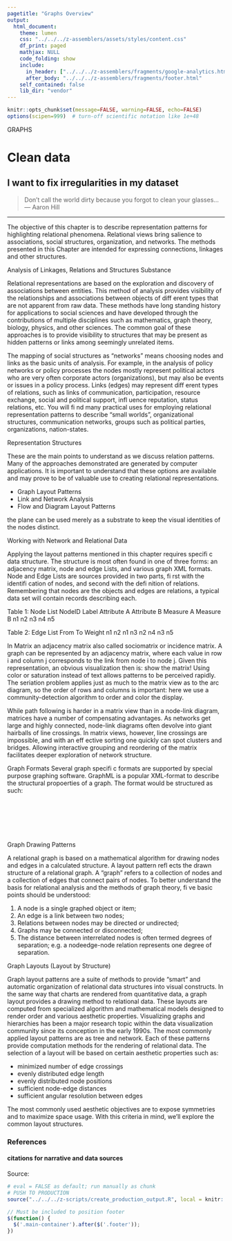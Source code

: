 ```yaml
---
pagetitle: "Graphs Overview"
output:
  html_document:
    theme: lumen
    css: "../../../z-assemblers/assets/styles/content.css"
    df_print: paged
    mathjax: NULL
    code_folding: show
    include:
      in_header: ["../../../z-assemblers/fragments/google-analytics.html", "../../../z-assemblers/fragments/header.html"]
      after_body: "../../../z-assemblers/fragments/footer.html"
    self_contained: false
    lib_dir: "vendor"
---
```


```r
knitr::opts_chunk$set(message=FALSE, warning=FALSE, echo=FALSE)
options(scipen=999)  # turn-off scientific notation like 1e+48


```

<div class="activity">
GRAPHS
</div>

# Clean data
## I want to fix irregularities in my dataset

> Don't call the world dirty because you forgot to clean your glasses...\
--- Aaron Hill\

***

The objective of this chapter is to describe representation patterns for highlighting relational phenomena. Relational views bring salience to associations, social structures, organization, and networks. The methods presented in this Chapter are intended for expressing connections, linkages and other structures.

Analysis of Linkages, Relations and Structures
Substance

Relational representations are based on the exploration and discovery of associations between entities. This method of analysis provides visibility of the relationships and associations between objects of diff erent types that are not apparent from raw data. These methods have long standing history for applications to social sciences and have developed through the contributions of multiple disciplines such as mathematics, graph theory, biology, physics, and other sciences. The common goal of these approaches is to provide visibility to structures that may be present as hidden patterns or links among seemingly unrelated items.

The mapping of social structures as “networks” means choosing nodes and links as the basic units of analysis. For example, in the analysis of policy networks or policy processes the nodes mostly represent political actors who are very often corporate actors (organizations), but may also be events or issues in a policy process. Links (edges) may represent diff erent types of relations, such as links of communication, participation, resource exchange, social and political support, infl uence reputation, status relations, etc. You will fi nd many practical uses for employing relational representation patterns to describe “small worlds”, organizational structures, communication networks, groups such as political parties, organizations, nation-states.

Representation Structures

These are the main points to understand as we discuss relation patterns. Many of the approaches demonstrated are generated by computer applications. It is important to understand that these options are available and may prove to be of valuable use to creating relational representations.

* Graph Layout Patterns
* Link and Network Analysis
* Flow and Diagram Layout Patterns

the plane can be used merely as a substrate to keep the visual identities of the nodes distinct.

Working with Network and Relational Data

Applying the layout patterns mentioned in this chapter requires specifi c data structure. The structure is most often found in one of three forms: an adjacency matrix, node and edge Lists, and various graph XML formats. Node and Edge Lists are sources provided in two parts, fi rst with the identifi cation of nodes, and second with the defi nition of relations. Remembering that nodes are the objects and edges are relations, a typical data set will contain records describing each.

Table 1: Node List
NodeID Label Attribute A Attribute B Measure A Measure B
n1
n2
n3
n4
n5

Table 2: Edge List
From To Weight
n1 n2
n1 n3
n2 n4
n3 n5

In Matrix an adjacency matrix also called sociomatrix or incidence matrix. A graph can be represented by an adjacency matrix, where each value in row i and column j corresponds to the link from node i to node j. Given this representation, an obvious visualization then is: show the matrix! Using color or saturation instead of text allows patterns to be perceived rapidly. The seriation problem applies just as much to the matrix view as to the arc diagram, so the order of rows and columns is important: here we use a community-detection algorithm to order and color the display.

While path following is harder in a matrix view than in a node-link diagram, matrices have a number of compensating advantages. As networks get large and highly connected, node-link diagrams often devolve into giant hairballs of line crossings. In matrix views, however, line crossings are impossible, and with an eff ective sorting one quickly can spot clusters and bridges. Allowing interactive grouping and reordering of the matrix facilitates deeper exploration of network structure.

Graph Formats Several graph specifi c formats are supported by special purpose graphing software. GraphML is a popular XML-format to describe the structural propoerties of a graph. The format would be structured as such:

<pre>
<graph id=”Graph” edgedefault=”undirected”>
<node id=”node0”/>
<node id=”node1”/>
<edge id=”edge1” source=”n0” target=”n1”/>
</graph>
</pre>

Graph Drawing Patterns

A relational graph is based on a mathematical algorithm for drawing nodes and edges in a calculated structure. A layout pattern refl ects the drawn structure of a relational graph. A “graph” refers to a collection
of nodes and a collection of edges that connect pairs of nodes. To better understand the basis for relational analysis and the methods of graph theory, fi ve basic points should be understood:

1. A node is a single graphed object or item;
2. An edge is a link between two nodes;
3. Relations between nodes may be directed or undirected;
4. Graphs may be connected or disconnected;
5. The distance between interrelated nodes is often termed degrees of separation; e.g. a nodeedge-node relation represents one degree of separation.

Graph Layouts (Layout by Structure)

Graph layout patterns are a suite of methods to provide “smart” and automatic organization of relational data structures into visual constructs. In the same way that charts are rendered from quantitative data, a graph layout provides a drawing method to relational data. These layouts are computed from specialized algorithm and mathematical models designed to render order and various aesthetic properties. Visualizing graphs and hierarchies has been a major research topic within the data visualization community since its conception in the early 1990s. The most commonly applied layout patterns are as tree and network. Each of these patterns provide computation methods for the rendering of relational data. The selection of a layout will be based on certain aesthetic properties such as:

* minimized number of edge crossings
* evenly distributed edge length
* evenly distributed node positions
* sufficient node-edge distances
* sufficient angular resolution between edges

The most commonly used aesthetic objectives are to expose symmetries and to maximize space usage. With this criteria in mind, we’ll explore the common layout structures.

### References
#### citations for narrative and data sources

Source: 



```r

# eval = FALSE as default; run manually as chunk
# PUSH TO PRODUCTION
source("../../../z-scripts/create_production_output.R", local = knitr::knit_global())

```


```js

// Must be included to position footer
$(function() {
  $('.main-container').after($('.footer'));
})

```

